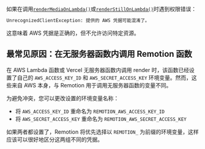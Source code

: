 如果在调用[`renderMediaOnLambda()`](/docs/lambda/rendermediaonlambda)或[`renderStillOnLambda()`](/docs/lambda/renderstillonlambda)时遇到权限错误：

```txt
UnrecognizedClientException: 提供的 AWS 凭据可能混淆了。
```

这意味着 AWS 凭据是正确的，但不允许访问特定资源。

## 最常见原因：在无服务器函数内调用 Remotion 函数

在 AWS Lambda 函数或 Vercel 无服务器函数内调用 render 时，该函数已经设置了自己的 `AWS_ACCESS_KEY_ID` 和 `AWS_SECRET_ACCESS_KEY` 环境变量。然而，这些来自 AWS 本身，与 Remotion 用于调用无服务器函数的变量不同。

为避免冲突，您可以更改设置的环境变量名称：

- 将 `AWS_ACCESS_KEY_ID` 重命名为 `REMOTION_AWS_ACCESS_KEY_ID`
- 将 `AWS_SECRET_ACCESS_KEY` 重命名为 `REMOTION_AWS_SECRET_ACCESS_KEY`

如果两者都设置了，Remotion 将优先选择以 `REMOTION_` 为前缀的环境变量，这样应该可以很好地区分这两组不同的凭据。


